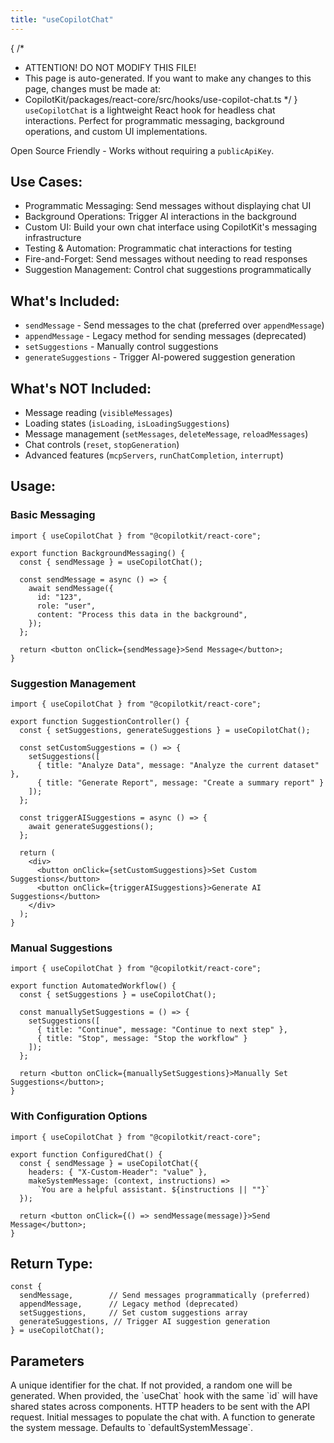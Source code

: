 ```yaml
---
title: "useCopilotChat"
---
```


{
 /*
  * ATTENTION! DO NOT MODIFY THIS FILE!
  * This page is auto-generated. If you want to make any changes to this page, changes must be made at:
  * CopilotKit/packages/react-core/src/hooks/use-copilot-chat.ts
  */
}
`useCopilotChat` is a lightweight React hook for headless chat interactions.
Perfect for programmatic messaging, background operations, and custom UI implementations.
 
Open Source Friendly - Works without requiring a `publicApiKey`.
 
## Use Cases:
 
- Programmatic Messaging: Send messages without displaying chat UI
- Background Operations: Trigger AI interactions in the background
- Custom UI: Build your own chat interface using CopilotKit's messaging infrastructure
- Testing & Automation: Programmatic chat interactions for testing
- Fire-and-Forget: Send messages without needing to read responses
- Suggestion Management: Control chat suggestions programmatically
 
## What's Included:
 
- `sendMessage` - Send messages to the chat (preferred over `appendMessage`)
- `appendMessage` - Legacy method for sending messages (deprecated)
- `setSuggestions` - Manually control suggestions
- `generateSuggestions` - Trigger AI-powered suggestion generation
 
## What's NOT Included:
 
- Message reading (`visibleMessages`)
- Loading states (`isLoading`, `isLoadingSuggestions`)
- Message management (`setMessages`, `deleteMessage`, `reloadMessages`)
- Chat controls (`reset`, `stopGeneration`)
- Advanced features (`mcpServers`, `runChatCompletion`, `interrupt`)
 
## Usage:
 
### Basic Messaging
 
```tsx
import { useCopilotChat } from "@copilotkit/react-core";
 
export function BackgroundMessaging() {
  const { sendMessage } = useCopilotChat();
 
  const sendMessage = async () => {
    await sendMessage({
      id: "123",
      role: "user",
      content: "Process this data in the background",
    });
  };
 
  return <button onClick={sendMessage}>Send Message</button>;
}
```
 
### Suggestion Management
 
```tsx
import { useCopilotChat } from "@copilotkit/react-core";
 
export function SuggestionController() {
  const { setSuggestions, generateSuggestions } = useCopilotChat();
 
  const setCustomSuggestions = () => {
    setSuggestions([
      { title: "Analyze Data", message: "Analyze the current dataset" },
      { title: "Generate Report", message: "Create a summary report" }
    ]);
  };
 
  const triggerAISuggestions = async () => {
    await generateSuggestions();
  };
 
  return (
    <div>
      <button onClick={setCustomSuggestions}>Set Custom Suggestions</button>
      <button onClick={triggerAISuggestions}>Generate AI Suggestions</button>
    </div>
  );
}
```
 
### Manual Suggestions
 
```tsx
import { useCopilotChat } from "@copilotkit/react-core";
 
export function AutomatedWorkflow() {
  const { setSuggestions } = useCopilotChat();
 
  const manuallySetSuggestions = () => {
    setSuggestions([
      { title: "Continue", message: "Continue to next step" },
      { title: "Stop", message: "Stop the workflow" }
    ]);
  };
 
  return <button onClick={manuallySetSuggestions}>Manually Set Suggestions</button>;
}
```
 
### With Configuration Options
 
```tsx
import { useCopilotChat } from "@copilotkit/react-core";
 
export function ConfiguredChat() {
  const { sendMessage } = useCopilotChat({
    headers: { "X-Custom-Header": "value" },
    makeSystemMessage: (context, instructions) =>
      `You are a helpful assistant. ${instructions || ""}`
  });
 
  return <button onClick={() => sendMessage(message)}>Send Message</button>;
}
```
 
## Return Type:
 
```tsx
const {
  sendMessage,        // Send messages programmatically (preferred)
  appendMessage,      // Legacy method (deprecated)
  setSuggestions,     // Set custom suggestions array
  generateSuggestions, // Trigger AI suggestion generation
} = useCopilotChat();
```

## Parameters

<PropertyReference name="id" type="string"  > 
A unique identifier for the chat. If not provided, a random one will be
  generated. When provided, the `useChat` hook with the same `id` will
  have shared states across components.
</PropertyReference>

<PropertyReference name="headers" type="Record<string, string> | Headers"  > 
HTTP headers to be sent with the API request.
</PropertyReference>

<PropertyReference name="initialMessages" type="Message[]"  > 
Initial messages to populate the chat with.
</PropertyReference>

<PropertyReference name="makeSystemMessage" type="SystemMessageFunction"  > 
A function to generate the system message. Defaults to `defaultSystemMessage`.
</PropertyReference>

